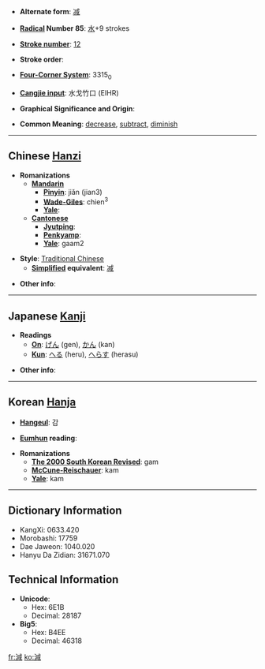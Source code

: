 * '''Alternate form''': [[减]]

* '''[[Wiktionary:Chinese radical index| Radical]] Number 85''': [[Wiktionary:Chinese radical index 水|水]]+9 strokes

* '''[[Wiktionary:Chinese total strokes index|Stroke number]]''': [[Wiktionary:Chinese total strokes index 12|12]]

* '''Stroke order''': 

* '''[[Wiktionary:Chinese four corner index|Four-Corner System]]''': 3315<sub>0</sub>

* '''[[Wiktionary:Chinese Cangjie index|Cangjie input]]''': 水戈竹口 (EIHR)

* '''Graphical Significance and Origin''': 

* '''Common Meaning''': [[decrease]], [[subtract]], [[diminish]]

----

== Chinese [[Hanzi]] ==

* '''Romanizations'''
** '''[[Mandarin]]'''
*** '''[[Pinyin]]''': jiǎn (jian3)
*** '''[[Wade-Giles]]''': chien<sup>3</sup>
*** '''[[Yale]]''': 
** '''[[Cantonese]]'''
*** '''[[Jyutping]]''':
*** '''[[Penkyamp]]''': 
*** '''[[Yale]]''': gaam2

* '''Style''': [[Traditional Chinese]] 
** '''[[Simplified Chinese|Simplified]] equivalent''': [[减]]

* '''Other info''': 

----

== Japanese [[Kanji]] ==

* '''Readings'''
** '''[[On]]''': [[げん]] (gen), [[かん]] (kan)
** '''[[Kun]]''': [[へる]] (heru), [[へらす]] (herasu)

* '''Other info''':  

----

== Korean [[Hanja]] ==

* '''[[Hangeul]]''': 감

* '''[[Eumhun]] reading''': 

* '''Romanizations'''
** '''[[The 2000 South Korean Revised Romanization|The 2000 South Korean Revised]]''': gam
** '''[[McCune-Reischauer]]''': kam
** '''[[Yale]]''': kam

----

== Dictionary Information ==

* KangXi: 0633.420
* Morobashi: 17759
* Dae Jaweon: 1040.020
* Hanyu Da Zidian: 31671.070

== Technical Information ==

* '''Unicode''':
** Hex: 6E1B
** Decimal: 28187
* '''Big5''':
** Hex: B4EE
** Decimal: 46318

[[fr:減]]
[[ko:減]]
